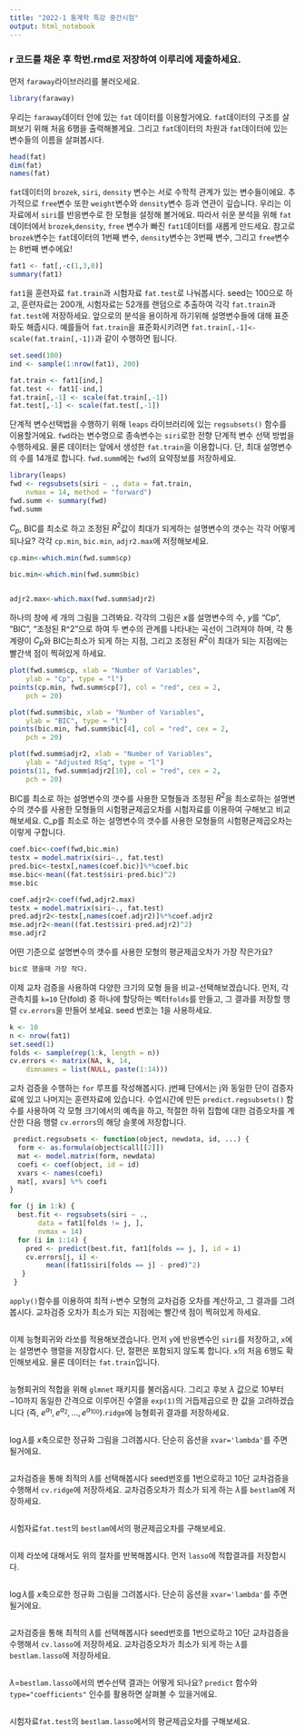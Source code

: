 ```yaml
---
title: "2022-1 통계학 특강 중간시험"
output: html_notebook
---
```


### r 코드를 채운 후 학번.rmd로 저장하여 이루리에 제출하세요.


먼저 `faraway`라이브러리를 불러오세요.

```r
library(faraway)

```

우리는 `faraway`데이터 안에 있는 `fat` 데이터를 이용할거에요. `fat`데이터의 구조를 살펴보기 위해 처음 6행을 출력해볼게요. 그리고 `fat`데이터의 차원과 `fat`데이터에 있는 변수들의 이름을 살펴봅시다.

```r
head(fat)
dim(fat)
names(fat)
```

`fat`데이터의 `brozek`, `siri`, `density` 변수는 서로 수학적 관계가 있는 변수들이에요. 추가적으로 `free`변수 또한 `weight`변수와 `density`변수 등과 연관이 깊습니다. 우리는 이 자료에서 `siri`를 반응변수로 한 모형을 설정해 볼거에요. 따라서 쉬운 분석을 위해 `fat`데이터에서 `brozek`,`density`, `free` 변수가 빠진 `fat1`데이터를 새롭게 만드세요. 참고로 `brozek`변수는 `fat`데이터의 1번째 변수, `density`변수는 3번째 변수, 그리고 `free`변수는 8번째 변수에요! 


```r


fat1 <- fat[,-c(1,3,8)]
summary(fat1)
```

`fat1`을 훈련자료 `fat.train`과 시험자료 `fat.test`로 나눠봅시다. seed는 100으로 하고, 훈련자료는 200개, 시험자료는 52개를 랜덤으로 추출하여 각각 `fat.train`과 `fat.test`에 저장하세요. 앞으로의 분석을 용이하게 하기위해 설명변수들에 대해 표준화도 해줍시다. 예를들어 `fat.train`을 표준화시키려면 `fat.train[,-1]<-scale(fat.train[,-1])`과 같이 수행하면 됩니다. 

```r
set.seed(100)
ind <- sample(1:nrow(fat1), 200)

fat.train <- fat1[ind,]
fat.test <- fat1[-ind,]
fat.train[,-1] <- scale(fat.train[,-1])
fat.test[,-1] <- scale(fat.test[,-1])
```


단계적 변수선택법을 수행하기 위해 `leaps` 라이브러리에 있는 `regsubsets()` 함수를 이용할거에요. `fwd`라는 변수명으로 종속변수는 `siri`로한 전향 단계적 변수 선택 방법을 수행하세요. 물론 데이터는 앞에서 생성한 `fat.train`을 이용합니다. 단, 최대 설명변수의 수를 14개로 합니다. `fwd.summ`에는 `fwd`의 요약정보를 저장하세요. 

```r
library(leaps)
fwd <- regsubsets(siri ~ ., data = fat.train,
    nvmax = 14, method = "forward")
fwd.summ <- summary(fwd)
fwd.summ
```

$C_p$, BIC를 최소로 하고 조정된 $R^2$값이 최대가 되게하는 설명변수의 갯수는 각각 어떻게 되나요? 각각 `cp.min`, `bic.min`, `adjr2.max`에 저정해보세요. 

```r


cp.min<-which.min(fwd.summ$cp)

bic.min<-which.min(fwd.summ$bic)


adjr2.max<-which.max(fwd.summ$adjr2)

```

하나의 창에 세 개의 그림을 그려봐요. 각각의 그림은 $x$를 설명변수의 수, $y$를 "Cp", "BIC", "조정된 R^2"으로 하여 두 변수의 관계를 나타내는 곡선이 그려져야 하며, 각 통계량이 $C_p$와 BIC는최소가 되게 하는 지점, 그리고 조정된 $R^2$이 최대가 되는 지점에는 빨간색 점이 찍혀있게 하세요. 

```r
plot(fwd.summ$cp, xlab = "Number of Variables",
    ylab = "Cp", type = "l")
points(cp.min, fwd.summ$cp[7], col = "red", cex = 2,
    pch = 20)

plot(fwd.summ$bic, xlab = "Number of Variables",
    ylab = "BIC", type = "l")
points(bic.min, fwd.summ$bic[4], col = "red", cex = 2,
    pch = 20)

plot(fwd.summ$adjr2, xlab = "Number of Variables",
    ylab = "Adjusted RSq", type = "l")
points(11, fwd.summ$adjr2[10], col = "red", cex = 2, 
    pch = 20)
```

BIC를 최소로 하는 설명변수의 갯수를 사용한 모형들과 조정된 $R^2$을 최소로하는 설명변수의 갯수를 사용한 모형들의 시험평균제곱오차를 시험자료를 이용하여 구해보고 비교해보세요. C_p를 최소로 하는 설명변수의 갯수를 사용한 모형들의 시험평균제곱오차는 이렇게 구합니다. 
```r
coef.bic<-coef(fwd,bic.min)
testx = model.matrix(siri~., fat.test)
pred.bic<-testx[,names(coef.bic)]%*%coef.bic
mse.bic<-mean((fat.test$siri-pred.bic)^2)
mse.bic

coef.adjr2<-coef(fwd,adjr2.max)
testx = model.matrix(siri~., fat.test)
pred.adjr2<-testx[,names(coef.adjr2)]%*%coef.adjr2
mse.adjr2<-mean((fat.test$siri-pred.adjr2)^2)
mse.adjr2

```
어떤 기준으로 설명변수의 갯수를 사용한 모형의 평균제곱오차가 가장 작은가요?
```r
bic로 했을때 가장 작다.
```


이제 교차 검증을 사용하여 다양한 크기의 모형 들을 비교-선택해보겠습니다.  먼저, 각 관측치를 `k=10` 단(fold) 중 하나에 할당하는 벡터`folds`를 만들고, 그 결과를 저장할 행렬 `cv.errors`을 만들어 보세요. seed 번호는 1을 사용하세요.

```r
k <- 10
n <- nrow(fat1)
set.seed(1)
folds <- sample(rep(1:k, length = n))
cv.errors <- matrix(NA, k, 14,
    dimnames = list(NULL, paste(1:14)))
```


교차 검증을 수행하는 `for` 루프를 작성해봅시다. j번째 단에서는 j와 동일한 단이 검증자료에 있고 나머지는 훈련자료에 있습니다. 수업시간에 만든 `predict.regsubsets()` 함수를 사용하여 각 모형 크기에서의 예측을 하고, 적절한 하위 집합에 대한 검증오차를 계산한 다음 행렬 `cv.errors`의 해당 슬롯에 저장합니다. 

```r
 predict.regsubsets <- function(object, newdata, id, ...) {
  form <- as.formula(object$call[[2]])
  mat <- model.matrix(form, newdata)
  coefi <- coef(object, id = id)
  xvars <- names(coefi)
  mat[, xvars] %*% coefi
}

for (j in 1:k) {
  best.fit <- regsubsets(siri ~ .,
       data = fat1[folds != j, ],
       nvmax = 14)
  for (i in 1:14) {
    pred <- predict(best.fit, fat1[folds == j, ], id = i)
    cv.errors[j, i] <-
         mean((fat1$siri[folds == j] - pred)^2)
   }
 }

```


`apply()`함수를 이용하여 최적 $i$-변수 모형의 교차검증 오차를 계산하고, 그 결과를 그려봅시다. 교차검증 오차가 최소가 되는 지점에는 빨간색 점이 찍혀있게 하세요. 
 
```r

```



이제 능형회귀와 라쏘를 적용해보겠습니다. 먼저 `y`에 반응변수인 `siri`를 저장하고, `x`에는 설명변수 행렬을 저장합시다. 단, 절편은 포함되지 않도록 합니다. `x`의 처음 6행도 확인해보세요. 물론 데이터는 `fat.train`입니다.

```r

```

능형회귀의 적합을 위해 `glmnet` 패키지를 불러옵시다. 그리고 후보 $\lambda$ 값으로 $10$부터 $-10$까지 동일한 간격으로 이루어진 수열을 `exp(1)`의 거듭제곱으로 한 값을 고려하겠습니다 (즉, $e^{a_1},e^{a_2}, \dots, e^{a_{100}}$).`ridge`에 능형회귀 결과를 저장하세요.

```r

```

$\log \lambda$를 $x$축으로한 정규화 그림을 그려봅시다. 단순히 옵션을 `xvar='lambda' `를 주면 될거에요.
```r

```
교차검증을 통해 최적의 $\lambda$를 선택해봅시다 seed번호를 1번으로하고 10단 교차검증을 수행해서 `cv.ridge`에 저장하세요. 교차검증오차가 최소가 되게 하는 $\lambda$를 `bestlam`에 저장하세요.

```r

```

시험자료`fat.test`의 `bestlam`에서의 평균제곱오차를 구해보세요.

```r

```
이제 라쏘에 대해서도 위의 절차를 반복해봅시다. 먼저 `lasso`에 적합결과를 저장합시다.

```r

```


$\log \lambda$를 $x$축으로한 정규화 그림을 그려봅시다. 단순히 옵션을 `xvar='lambda' `를 주면 될거에요.

```r

```

교차검증을 통해 최적의 $\lambda$를 선택해봅시다 seed번호를 1번으로하고 10단 교차검증을 수행해서 `cv.lasso`에 저장하세요. 교차검증오차가 최소가 되게 하는 $\lambda$를 `bestlam.lasso`에 저장하세요.


```r

```


$\lambda$=`bestlam.lasso`에서의 변수선택 결과는 어떻게 되나요? `predict` 함수와 `type="coefficients"` 인수를 활용하면 살펴볼 수 있을거에요. 

```r

```

시험자료`fat.test`의 `bestlam.lasso`에서의 평균제곱오차를 구해보세요.

```r

```


